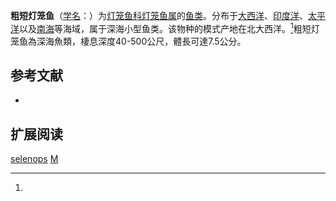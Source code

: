 {{Speciesbox
| name = 粗短灯笼鱼
| status = 
| status_system = 
| image = 
| genus = Myctophum
| species = selenops
| authority = Taning, 1928<ref name='id5593'>{{cite web| url =http://www.bioinfo.cn/db05/BjdwSpecies.php?action=view&id=5593| title =粗短灯笼鱼| work =中国动物物种编目数据库| publisher =中国科学院微生物研究所| author =中国科学院动物研究所| accessdate =2009-04-11| deadurl =yes| archiveurl =https://web.archive.org/web/20160305042845/http://www.bioinfo.cn/db05/BjdwSpecies.php?action=view&id=5593| archivedate =2016-03-05}}</ref>
}}

'''粗短灯笼鱼'''（[[学名|学名]]：{{lang|la|''Myctophum selenops''}}）为[[灯笼鱼科|灯笼鱼科]][[灯笼鱼属|灯笼鱼属]]的[[鱼类|鱼类]]。分布于[[大西洋|大西洋]]、[[印度洋|印度洋]]、[[太平洋|太平洋]]以及[[南海|南海]]等海域，属于深海小型鱼类。该物种的模式产地在北大西洋。<ref name='id5593'/>粗短灯笼鱼為深海魚類，棲息深度40-500公尺，體長可達7.5公分。

== 参考文献 ==
{{reflist}}
{{refbegin}}
*{{FishBase_species|genus=Myctophum|species=selenops|year=2012|month=2}}
{{refend}}

== 扩展阅读 ==
{{refbegin}}
{{wikispecies-inline|Myctophum selenops|粗短灯笼鱼}}
{{refend}}
{{Taxonbar|from=Q3767471}}

[[Category:灯笼鱼属|selenops]]
[[Category:1928年描述的魚類|M]]


{{灯笼鱼目小作品}}